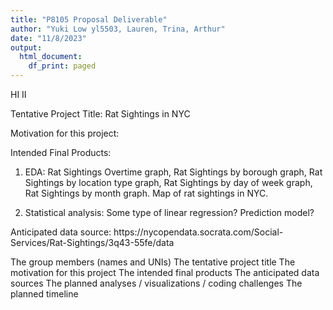 ```yaml
---
title: "P8105 Proposal Deliverable"
author: "Yuki Low yl5503, Lauren, Trina, Arthur"
date: "11/8/2023"
output:
  html_document:
    df_print: paged
---
```

HI II 

Tentative Project Title: Rat Sightings in NYC 

Motivation for this project: 

Intended Final Products: 

1) EDA: Rat Sightings Overtime graph, Rat Sightings by borough graph, Rat Sightings by location type graph, Rat Sightings by day of week graph, Rat Sightings by month graph. Map of rat sightings in NYC.

2) Statistical analysis: Some type of linear regression? Prediction model?

Anticipated data source: https://nycopendata.socrata.com/Social-Services/Rat-Sightings/3q43-55fe/data

The group members (names and UNIs) 
The tentative project title
The motivation for this project
The intended final products
The anticipated data sources
The planned analyses / visualizations / coding challenges
The planned timeline
